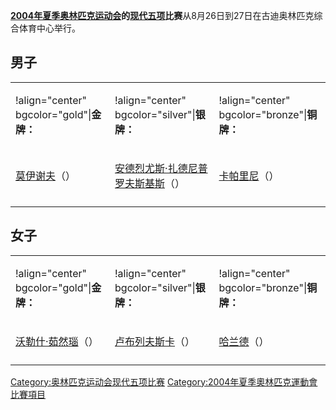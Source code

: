 '''[[2004年夏季奥林匹克运动会|2004年夏季奥林匹克运动会]]的[[现代五项|现代五项]]比赛'''从8月26日到27日在古迪奥林匹克综合体育中心举行。

== 男子 ==
{| border="1" Cellpadding="2"
|!align="center" bgcolor="gold"|'''金牌：'''
|!align="center" bgcolor="silver"|'''银牌：'''
|!align="center" bgcolor="bronze"|'''铜牌：'''
|-
|[[莫伊谢夫|莫伊谢夫]]（{{RUS}}）
|[[安德烈尤斯·扎德尼普罗夫斯基斯|安德烈尤斯·扎德尼普罗夫斯基斯]]（{{LTU}}）
|[[卡帕里尼|卡帕里尼]]（{{LAT}}）
|-
|}

== 女子 ==
{| border="1" Cellpadding="2"
|!align="center" bgcolor="gold"|'''金牌：'''
|!align="center" bgcolor="silver"|'''银牌：'''
|!align="center" bgcolor="bronze"|'''铜牌：'''
|-
|[[沃勒什·茹然瑙|沃勒什·茹然瑙]]（{{HUN}}）
|[[卢布列夫斯卡|卢布列夫斯卡]]（{{LAT}}）
|[[哈兰德|哈兰德]]（{{GBR}}）
|-
|}

{{2004年夏季奥林匹克运动会比赛项目}}
{{奥林匹克运动会现代五项比赛}}

[[Category:奥林匹克运动会现代五项比赛|Category:奥林匹克运动会现代五项比赛]]
[[Category:2004年夏季奧林匹克運動會比賽項目|Category:2004年夏季奧林匹克運動會比賽項目]]